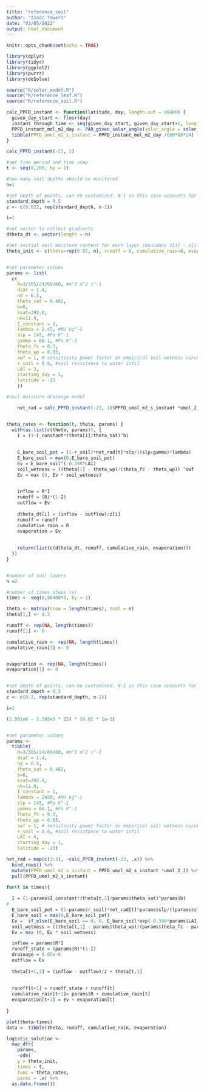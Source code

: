 ```yaml
---
title: "reference_soil"
author: "Isaac Towers"
date: "03/05/2022"
output: html_document
---
```


```r
knitr::opts_chunk$set(echo = TRUE)
```

```r
library(dplyr)
library(tidyr)
library(ggplot2)
library(purrr)
library(deSolve)

source("R/solar_model.R")
source("R/reference_leaf.R")
source("R/reference_soil.R")
```

```r
calc_PPFD_instant <- function(latitude, day, length.out = 86400) {
  given_day_start <- floor(day)
  instant_through_time <- seq(given_day_start, given_day_start+1, length.out = length.out)
  PPFD_instant_mol_m2_day <- PAR_given_solar_angle(solar_angle = solar_angle(latitude = (latitude), decimal_day_time = instant_through_time))
  tibble(PPFD_umol_m2_s_instant = PPFD_instant_mol_m2_day /(60*60*24) * 1E6, instant_of_day = instant_through_time - given_day_start, day = given_day_start, latitude = latitude)
}
```

```r
calc_PPFD_instant(-23, 1)
```


```r
#set time period and time step
t <- seq(0,200, by = 1)

#how many soil depths should be monitored
n=1

#set depth of points, can be customised. N-1 in this case accounts for one customsied point, all others are the same
standard_depth = 0.5
z <- c(0.022, rep(standard_depth, n-1))

i=1

#set vector to collect gradients 
dtheta_dt <- vector(length = n)

#set initial soil moisture content for each layer (boundary z[i] - z[i-1]) as well as the amount of water lost to deep drainage and runoff and the total amount of rainfall falling in period for sanity check, particulary important for when inclduing temporal variation
theta_init <- c(theta=rep(0.05, n), runoff = 0, cumulative_rain=0, evaporation = 0)


#set parameter values
params <- list(
  c(
    R=3/365/24/60/60, #m^3 m^2 s^-1
    dsat = 1.4,
    nd = 6.5,
    theta_sat = 0.482,
    b=8,
    ksat=292.8,
    nk=11.9,
    I_constant = 1,
    lambda = 2.45, #MJ kg^-1
    slp = 145, #Pa K^-1
    gamma = 66.1, #Pa K^-1
    theta_fc = 0.3,
    theta_wp = 0.05,
    swf = 1, # sensitivity power factor on empirical soil wetness curve
    r_soil = 0.6, #soil resistance to water infil
    LAI = 3,
    starting_day = 1,
    latitude = -23
    ))
```


```r
#soil moisture drainage model

    net_rad = calc_PPFD_instant(-23, 1)$PPFD_umol_m2_s_instant *umol_2_J


theta_rates <- function(t, theta, params) {
  with(as.list(c(theta, params)), {
    I = (1-I_constant*(theta[i]/theta_sat)^b)
    
    
    E_bare_soil_pot = (1-r_soil)*net_rad[t]*slp/((slp+gamma)*lambda)
    E_bare_soil = max(0,E_bare_soil_pot)
    Ev = E_bare_soil^(-0.398*LAI)
    soil_wetness = ((theta[1] - theta_wp)/(theta_fc - theta_wp)) ^swf
    Ev = max (0, Ev * soil_wetness)
                      

    inflow = R*I
    runoff = (R)*(1-I)
    outflow = Ev
    
    dtheta_dt[i] = (inflow - outflow)/z[i]
    runoff = runoff
    cumulative_rain = R
    evaporation = Ev
    
    
    return(list(c(dtheta_dt, runoff, cumulative_rain, evaporation)))
  })
}



```
```r
#number of soil layers
n =2

#number of times steps (s)
times <- seq(0,86400*3, by = 1)

theta <- matrix(nrow = length(times), ncol = n)
theta[1,] <- 0.3

runoff <- rep(NA, length(times))
runoff[1] <- 0

cumulative_rain <- rep(NA, length(times))
cumulative_rain[1] <- 0


evaporation <- rep(NA, length(times))
evaporation[1] <- 0


#set depth of points, can be customised. N-1 in this case accounts for one customsied point, all others are the same
standard_depth = 0.5
z <- c(0.2, rep(standard_depth, n-1))

i=1

(2.501e6 - 2.365e3 * 25) * 18.02 * 1e-3)


#set parameter values
params <-
  tibble(
    R=3/365/24/60/60, #m^3 m^2 s^-1
    dsat = 1.4,
    nd = 6.5,
    theta_sat = 0.482,
    b=8,
    ksat=292.8,
    nk=11.9,
    I_constant = 1,
    lambda = 2450, #MJ kg^-1
    slp = 145, #Pa K^-1
    gamma = 66.1, #Pa K^-1
    theta_fc = 0.3,
    theta_wp = 0.05,
    swf = 1, # sensitivity power factor on empirical soil wetness curve
    r_soil = 0.6, #soil resistance to water infil
    LAI = 4,
    starting_day = 1,
    latitude = -23)

net_rad = map(c(1:3), ~calc_PPFD_instant(-23, .x)) %>%
  bind_rows() %>%
  mutate(PPFD_umol_m2_s_instant = PPFD_umol_m2_s_instant *umol_2_J) %>%
  pull(PPFD_umol_m2_s_instant)

for(t in times){
 
  I = (1-params$I_constant*(theta[t,1]/params$theta_sat)^params$b)
# 
  E_bare_soil_pot = (1-params$r_soil)*net_rad[t]*params$slp/((params$slp+params$gamma)*params$lambda)
  E_bare_soil = max(0,E_bare_soil_pot)
  Ev =  if_else(E_bare_soil == 0, 0, E_bare_soil*exp(-0.398*params$LAI))
  soil_wetness = ((theta[t,1] - params$theta_wp)/(params$theta_fc - params$theta_wp)) ^params$swf
  Ev = max (0, Ev * soil_wetness)

  inflow = params$R*I
  runoff_state = (params$R)*(1-I)
  drainage = 8.05e-6
  outflow = Ev
  
  theta[t+1,1] = (inflow - outflow)/z + theta[t,1]
 
  
  runoff[t+1] = runoff_state + runoff[t]
  cumulative_rain[t+1]= params$R + cumulative_rain[t]
  evaporation[t+1] = Ev + evaporation[t]
    
}

plot(theta~times)
data <- tibble(theta, runoff, cumulative_rain, evaporation)
```

```r

logistic_solution <-
  map_dfr(
    params,
    ~ode(
    y = theta_init,
    times = t,
    func = theta_rates,
    parms = .x) %>%
  as.data.frame())
```
